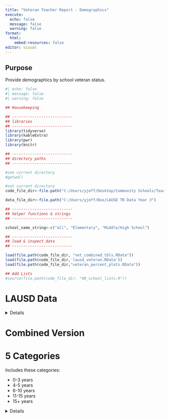 ```yaml
---
title: "Veteran Teacher Report - Demographics"
execute:
  echo: false
  message: false
  warning: false
format: 
  html:
    embed-resources: false
editor: visual
---
```


## Purpose

Provide demographics by school veteran status.

```r
#| echo: false
#| message: false
#| warning: false

## Housekeeping

## ---------------------------
## libraries
## ---------------------------
library(tidyverse)
library(kableExtra)
library(pwr)
library(knitr)

## ---------------------------
## directory paths
## ---------------------------

#see current directory
#getwd()

#set current directory
code_file_dir<-file.path("C:/Users/yjeff/Desktop/Community Schools/Teacher Retention Data","Analyses", "cs_teach_rent2","y3_data")

data_file_dir<-file.path("C:/Users/yjeff/Box/LAUSD TR Data Year 3")

## ---------------------------
## helper functions & strings
## ---------------------------

school_name_string<-c("all", "Elementary", "Middle/High School")

## ---------------------------
## load & inspect data
## ---------------------------

load(file.path(code_file_dir, "vet_combined_tbls.RData"))
load(file.path(code_file_dir,'lausd_veteran.RData'))
load(file.path(code_file_dir,"veteran_percent_plots.RData"))

## Add Lists
#source(file.path(code_file_dir, "00_school_lists.R"))


```

# LAUSD Data

<details>

::: panel-tabset
#### Count
```r
veteran_status_wide_list[["count"]] %>% kable()
```

#### Percent
```r
veteran_status_wide_list[["percent"]] %>% kable()
```
:::

</details>


# Combined Version

# 5 Categories

Includes these categories: 

 - 0-3 years
 - 4-5 years
 - 6-10 years 
 - 11-15 years 
 - 15+ years

<details>
## All Teachers

<details>
```r
school_type_string<-names(vet_combined_tbls[["version1"]][["overall"]][["cs"]])

gxs<-lapply(1:length(school_type_string), function(x){
  
  school_type <- school_type_string[[x]]
  school_name <- school_name_string[[x]]
  
  count_tbl<-vet_combined_tbls[["version1"]][["overall"]][["cs"]][[school_type]][["teachers"]][["all"]][["count"]]
  
  percent_tbl<-vet_combined_tbls[["version1"]][["overall"]][["cs"]][[school_type]][["teachers"]][["all"]][["percent"]]

  graphs<-plots[["version1"]][[school_type]][["teachers"]][["all"]]
  
  knit_child(
    '_11.1_veteran_demographics - child.Rmd', envir = environment(), quiet = TRUE
    
  )
})

cat(unlist(gxs), sep = '\n')

```




## Teachers of color
<details>
```r
school_type_string<-names(vet_combined_tbls[["version1"]][["overall"]][["cs"]])

gxs<-lapply(1:length(school_type_string), function(x){
  
  school_type <- school_type_string[[x]]
  school_name <- school_name_string[[x]]
  
  count_tbl<-vet_combined_tbls[["version1"]][["overall"]][["cs"]][[school_type]][["teachers"]][["color"]][["count"]]
  
  percent_tbl<-vet_combined_tbls[["version1"]][["overall"]][["cs"]][[school_type]][["teachers"]][["color"]][["percent"]]

  graphs<-plots[["version1"]][[school_type]][["teachers"]][["color"]]
  
  knit_child(
    '_11.1_veteran_demographics - child.Rmd', envir = environment(), quiet = TRUE
    
  )
})

cat(unlist(gxs), sep = '\n')

```
</details>


</details>



# 2 Categories

Includes these categories: 

 - 0-5 years
 - 5+ years

<details>

## All Teachers
<details>
```r
school_type_string<-names(vet_combined_tbls[["version1"]][["overall"]][["cs"]])

gxs<-lapply(1:length(school_type_string), function(x){
  
  school_type <- school_type_string[[x]]
  school_name <- school_name_string[[x]]
  
  count_tbl<-vet_combined_tbls[["version2"]][["overall"]][["cs"]][[school_type]][["teachers"]][["all"]][["count"]]
  
  percent_tbl<-vet_combined_tbls[["version2"]][["overall"]][["cs"]][[school_type]][["teachers"]][["all"]][["percent"]]

  graphs<-plots[["version2"]][[school_type]][["teachers"]][["all"]]
  
  knit_child(
    '_11.2_veteran_demographics - child.Rmd', envir = environment(), quiet = TRUE
    
  )
})

cat(unlist(gxs), sep = '\n')

```


## Teachers of Color
<details>
```r
school_type_string<-names(vet_combined_tbls[["version1"]][["overall"]][["cs"]])

gxs<-lapply(1:length(school_type_string), function(x){
  
  school_type <- school_type_string[[x]]
  school_name <- school_name_string[[x]]
  
  count_tbl<-vet_combined_tbls[["version2"]][["overall"]][["cs"]][[school_type]][["teachers"]][["color"]][["count"]]
  
  percent_tbl<-vet_combined_tbls[["version2"]][["overall"]][["cs"]][[school_type]][["teachers"]][["color"]][["percent"]]

  graphs<-plots[["version2"]][[school_type]][["teachers"]][["color"]]
  
  knit_child(
    '_11.2_veteran_demographics - child.Rmd', envir = environment(), quiet = TRUE
    
  )
})

cat(unlist(gxs), sep = '\n')

```
</details>

</details>

# 3 Categories (Version 1) 
 
 NOTE: Teachers include In-Classroom & Out-of-Classroom Teachers
 
 Includes these categories: 

 - 0-3 years
 - 4-10 years
 - 10+ years
 
 
<details> 
 
## All Teachers
<details>
```r
school_type_string<-names(vet_combined_tbls[["version3"]][["overall"]][["cs"]])

gxs<-lapply(1:length(school_type_string), function(x){
  
  school_type <- school_type_string[[x]]
  school_name <- school_name_string[[x]]
  
  count_tbl<-vet_combined_tbls[["version3"]][["overall"]][["cs"]][[school_type]][["teachers"]][["all"]][["count"]]
  
  percent_tbl<-vet_combined_tbls[["version3"]][["overall"]][["cs"]][[school_type]][["teachers"]][["all"]][["percent"]]

  graphs<-plots[["version3"]][[school_type]][["teachers"]][["all"]]
  
  knit_child(
    '_11.3_veteran_demographics - child.Rmd', envir = environment(), quiet = TRUE
    
  )
})

cat(unlist(gxs), sep = '\n')

``` 
 

## Teachers of Color
<details>
```r
school_type_string<-names(vet_combined_tbls[["version1"]][["overall"]][["cs"]])

gxs<-lapply(1:length(school_type_string), function(x){
  
  school_type <- school_type_string[[x]]
  school_name <- school_name_string[[x]]
  
  count_tbl<-vet_combined_tbls[["version3"]][["overall"]][["cs"]][[school_type]][["teachers"]][["color"]][["count"]]
  
  percent_tbl<-vet_combined_tbls[["version3"]][["overall"]][["cs"]][[school_type]][["teachers"]][["color"]][["percent"]]

  graphs<-plots[["version3"]][[school_type]][["teachers"]][["color"]]
  
  knit_child(
    '_11.3_veteran_demographics - child.Rmd', envir = environment(), quiet = TRUE
    
  )
})

cat(unlist(gxs), sep = '\n')

``` 
</details>

</details>


# 3 Categories (Version 2) 
 
 NOTE: Only includes In-Classroom Teachers
 
 Includes these categories: 

 - 0-3 years
 - 4-10 years
 - 10+ years
 
 
<details> 
 
## All Teachers
<details>
```r
school_type_string<-names(vet_combined_tbls[["version4"]][["overall"]][["cs"]])

gxs<-lapply(1:length(school_type_string), function(x){
  
  school_type <- school_type_string[[x]]
  school_name <- school_name_string[[x]]
  
  count_tbl<-vet_combined_tbls[["version4"]][["overall"]][["cs"]][[school_type]][["teachers"]][["all"]][["count"]]
  
  percent_tbl<-vet_combined_tbls[["version4"]][["overall"]][["cs"]][[school_type]][["teachers"]][["all"]][["percent"]]

  graphs<-plots[["version4"]][[school_type]][["teachers"]][["all"]]
  
  knit_child(
    '_11.3_veteran_demographics - child.Rmd', envir = environment(), quiet = TRUE
    
  )
})

cat(unlist(gxs), sep = '\n')

``` 
 

## Teachers of Color
<details>
```r
school_type_string<-names(vet_combined_tbls[["version4"]][["overall"]][["cs"]])

gxs<-lapply(1:length(school_type_string), function(x){
  
  school_type <- school_type_string[[x]]
  school_name <- school_name_string[[x]]
  
  count_tbl<-vet_combined_tbls[["version4"]][["overall"]][["cs"]][[school_type]][["teachers"]][["color"]][["count"]]
  
  percent_tbl<-vet_combined_tbls[["version4"]][["overall"]][["cs"]][[school_type]][["teachers"]][["color"]][["percent"]]

  graphs<-plots[["version4"]][[school_type]][["teachers"]][["color"]]
  
  knit_child(
    '_11.3_veteran_demographics - child.Rmd', envir = environment(), quiet = TRUE
    
  )
})

cat(unlist(gxs), sep = '\n')

``` 
</details>

</details>